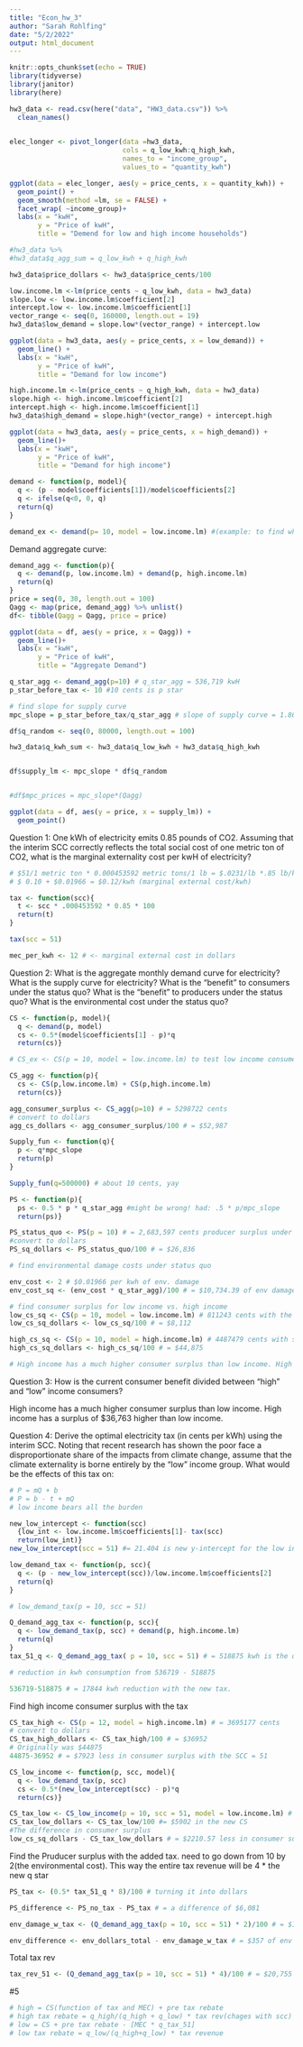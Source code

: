 ```yaml
---
title: "Econ_hw_3"
author: "Sarah Rohlfing"
date: "5/2/2022"
output: html_document
---
```


```r
knitr::opts_chunk$set(echo = TRUE)
library(tidyverse)
library(janitor)
library(here)

```


```r
hw3_data <- read.csv(here("data", "HW3_data.csv")) %>% 
  clean_names() 
  
```

```r
elec_longer <- pivot_longer(data =hw3_data,
                            cols = q_low_kwh:q_high_kwh,
                            names_to = "income_group",
                            values_to = "quantity_kwh")
```

```r

ggplot(data = elec_longer, aes(y = price_cents, x = quantity_kwh)) +
  geom_point() +
  geom_smooth(method =lm, se = FALSE) +
  facet_wrap( ~income_group)+
  labs(x = "kwH",
       y = "Price of kwH",
       title = "Demend for low and high income households")

```
```r
#hw3_data %>% 
#hw3_data$q_agg_sum = q_low_kwh + q_high_kwh

hw3_data$price_dollars <- hw3_data$price_cents/100
```


```r
low.income.lm <-lm(price_cents ~ q_low_kwh, data = hw3_data)
slope.low <- low.income.lm$coefficient[2]
intercept.low <- low.income.lm$coefficient[1]
vector_range <- seq(0, 160000, length.out = 19)
hw3_data$low_demand = slope.low*(vector_range) + intercept.low

ggplot(data = hw3_data, aes(y = price_cents, x = low_demand)) +
  geom_line() +
  labs(x = "kwH",
       y = "Price of kwH",
       title = "Demand for low income")

```
```r
high.income.lm <-lm(price_cents ~ q_high_kwh, data = hw3_data)
slope.high <- high.income.lm$coefficient[2]
intercept.high <- high.income.lm$coefficient[1]
hw3_data$high_demand = slope.high*(vector_range) + intercept.high

ggplot(data = hw3_data, aes(y = price_cents, x = high_demand)) +
  geom_line()+
  labs(x = "kwH",
       y = "Price of kwH",
       title = "Demand for high income")
```

```r
demand <- function(p, model){
  q <- (p - model$coefficients[1])/model$coefficients[2]
  q <- ifelse(q<0, 0, q)
  return(q)
}


```

```r
demand_ex <- demand(p= 10, model = low.income.lm) #(example: to find what demand function will output at price = 2)
```

Demand aggregate curve: 
```r
demand_agg <- function(p){
  q <- demand(p, low.income.lm) + demand(p, high.income.lm)
  return(q)
}
price = seq(0, 30, length.out = 100)
Qagg <- map(price, demand_agg) %>% unlist()
df<- tibble(Qagg = Qagg, price = price)

ggplot(data = df, aes(y = price, x = Qagg)) +
  geom_line()+
  labs(x = "kwH",
       y = "Price of kwH",
       title = "Aggregate Demand")
```


```r
q_star_agg <- demand_agg(p=10) # q_star_agg = 536,719 kwH
p_star_before_tax <- 10 #10 cents is p star
```

```r
# find slope for supply curve
mpc_slope = p_star_before_tax/q_star_agg # slope of supply curve = 1.86e-5

df$q_random <- seq(0, 80000, length.out = 100)

hw3_data$q_kwh_sum <- hw3_data$q_low_kwh + hw3_data$q_high_kwh


df$supply_lm <- mpc_slope * df$q_random


#df$mpc_prices = mpc_slope*(Qagg) 

ggplot(data = df, aes(y = price, x = supply_lm)) +
  geom_point()

```

Question 1: One kWh of electricity emits 0.85 pounds of CO2. Assuming that the interim SCC correctly reflects the total social cost of one metric ton of CO2, what is the marginal externality cost per kwH of electricity?

```r
# $51/1 metric ton * 0.000453592 metric tons/1 lb = $.0231/lb *.85 lb/kwh = $0.01966/kwh
# $ 0.10 + $0.01966 = $0.12/kwh (marginal external cost/kwh)

tax <- function(scc){
  t <- scc * .000453592 * 0.85 * 100
  return(t)
}

tax(scc = 51)

mec_per_kwh <- 12 # <- marginal external cost in dollars
```

Question 2: What is the aggregate monthly demand curve for electricity? What is the supply curve for electricity? What is the “benefit” to consumers under the status quo? What is the “benefit” to producers under the status quo? What is the environmental cost under the status quo?

```r
CS <- function(p, model){
  q <- demand(p, model)
  cs <- 0.5*(model$coefficients[1] - p)*q
  return(cs)}

# CS_ex <- CS(p = 10, model = low.income.lm) to test low income consumer surplus

CS_agg <- function(p){
  cs <- CS(p,low.income.lm) + CS(p,high.income.lm)
  return(cs)}

agg_consumer_surplus <- CS_agg(p=10) # = 5298722 cents
# convert to dollars
agg_cs_dollars <- agg_consumer_surplus/100 # = $52,987
```

```r
Supply_fun <- function(q){
  p <- q*mpc_slope
  return(p)
}

Supply_fun(q=500000) # about 10 cents, yay

PS <- function(p){
  ps <- 0.5 * p * q_star_agg #might be wrong! had: .5 * p/mpc_slope
  return(ps)}

PS_status_quo <- PS(p = 10) # = 2,683,597 cents producer surplus under status quo
#convert to dollars
PS_sq_dollars <- PS_status_quo/100 # = $26,836
```

```r
# find environmental damage costs under status quo

env_cost <- 2 # $0.01966 per kwh of env. damage
env_cost_sq <- (env_cost * q_star_agg)/100 # = $10,734.39 of env damage under status quo q_star of 536719 kwh
```

```r
# find consumer surplus for low income vs. high income
low_cs_sq <- CS(p = 10, model = low.income.lm) # 811243 cents with the status quo, convert to dollars
low_cs_sq_dollars <- low_cs_sq/100 # = $8,112

high_cs_sq <- CS(p = 10, model = high.income.lm) # 4487479 cents with status quo, convert to dollars
high_cs_sq_dollars <- high_cs_sq/100 # = $44,875

# High income has a much higher consumer surplus than low income. High income has a surplus of $36,763 higher than low income.
```

Question 3: How is the current consumer benefit divided between “high” and “low” income consumers? 

High income has a much higher consumer surplus than low income. High income has a surplus of $36,763 higher than low income.

Question 4: Derive the optimal electricity tax (in cents per kWh) using the interim SCC. Noting that recent research has shown the poor face a disproportionate share of the impacts from climate change, assume that the climate externality is borne entirely by the “low” income group. What would be the effects of this tax on:
```r
# P = mQ + b 
# P = b - t + mQ
# low income bears all the burden

new_low_intercept <- function(scc)
  {low_int <- low.income.lm$coefficients[1]- tax(scc)
  return(low_int)}
new_low_intercept(scc = 51) #= 21.404 is new y-intercept for the low income demand curve

low_demand_tax <- function(p, scc){
  q <- (p - new_low_intercept(scc))/low.income.lm$coefficients[2]
  return(q)
}

# low_demand_tax(p = 10, scc = 51)

Q_demand_agg_tax <- function(p, scc){
  q <- low_demand_tax(p, scc) + demand(p, high.income.lm)
  return(q)
}
tax_51_q <- Q_demand_agg_tax( p = 10, scc = 51) # = 518875 kwh is the q star with scc = to 51

# reduction in kwh consumption from 536719 - 518875

536719-518875 # = 17844 kwh reduction with the new tax.
```


Find high income consumer surplus with the tax
```r
CS_tax_high <- CS(p = 12, model = high.income.lm) # = 3695177 cents
# convert to dollars
CS_tax_high_dollars <- CS_tax_high/100 # = $36952
# Originally was $44875
44875-36952 # = $7923 less in consumer surplus with the SCC = 51
```


```r
CS_low_income <- function(p, scc, model){
  q <- low_demand_tax(p, scc)
  cs <- 0.5*(new_low_intercept(scc) - p)*q
  return(cs)}

CS_tax_low <- CS_low_income(p = 10, scc = 51, model = low.income.lm) # = 590186
CS_tax_low_dollars <- CS_tax_low/100 #= $5902 in the new CS
#The difference in consumer surplus 
low_cs_sq_dollars - CS_tax_low_dollars # = $2210.57 less in consumer surplus

```


Find the Pruducer surplus with the added tax. need to go down from 10 by 2(the environmental cost). This way the entire tax revenue will be 4 * the new q star
```r
PS_tax <- (0.5* tax_51_q * 8)/100 # turning it into dollars

PS_difference <- PS_no_tax - PS_tax # = a difference of $6,081
```

```r
env_damage_w_tax <- (Q_demand_agg_tax(p = 10, scc = 51) * 2)/100 # = $10,377

env_difference <- env_dollars_total - env_damage_w_tax # = $357 of env damage saved with the new tax
```

Total tax rev
```r
tax_rev_51 <- (Q_demand_agg_tax(p = 10, scc = 51) * 4)/100 # = $20,755 of tax revenue (is this too high??? Sandy made it sound like it had to be 4 cents for the height of the tax revenue)
```

#5 
```r
# high = CS(function of tax and MEC) + pre tax rebate
# high tax rebate = q_high/(q_high + q_low) * tax rev(chages with scc)
# low = CS + pre tax rebate - [MEC * q_tax_51]
# low tax rebate = q_low/(q_high+q_low) * tax revenue
```

